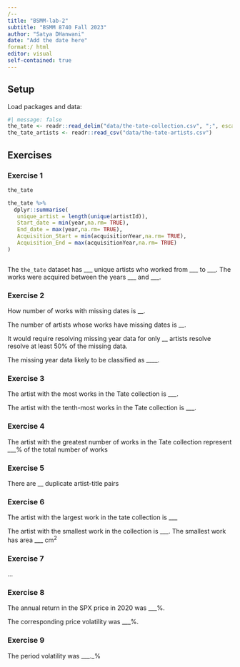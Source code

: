```yaml
---
/--
title: "BSMM-lab-2"
subtitle: "BSMM 8740 Fall 2023"
author: "Satya DHanwani"
date: "Add the date here"
format:/ html
editor: visual
self-contained: true
---
```


## Setup

Load packages and data:

```r
#| message: false
the_tate <- readr::read_delim("data/the-tate-collection.csv", ";", escape_double = FALSE, trim_ws = TRUE)
the_tate_artists <- readr::read_csv("data/the-tate-artists.csv")
```

## Exercises

### Exercise 1

```r
the_tate
```

```r
the_tate %>%
  dplyr::summarise(
   unique_artist = length(unique(artistId)),
   Start_date = min(year,na.rm= TRUE),
   End_date = max(year,na.rm= TRUE),
   Acquisition_Start = min(acquisitionYear,na.rm= TRUE),
   Acquisition_End = max(acquisitionYear,na.rm= TRUE)
)
```

```r

```

The `the_tate` dataset has \_\_\_ unique artists who worked from \_\_\_ to \_\_\_. The works were acquired between the years \_\_\_ and \_\_\_.

### Exercise 2

How number of works with missing dates is \_\_.

The number of artists whose works have missing dates is \_\_.

It would require resolving missing year data for only \_\_ artists resolve resolve at least 50% of the missing data.

The missing year data likely to be classified as \_\_\_\_.

### Exercise 3

The artist with the most works in the Tate collection is \_\_\_.

The artist with the tenth-most works in the Tate collection is \_\_\_.

### Exercise 4

The artist with the greatest number of works in the Tate collection represent \_\_\_% of the total number of works

### Exercise 5

There are \_\_ duplicate artist-title pairs

### Exercise 6

The artist with the largest work in the tate collection is \_\_\_

The artist with the smallest work in the collection is \_\_\_. The smallest work has area \_\_\_ $\text{cm}^2$

### Exercise 7

...

### Exercise 8

The annual return in the SPX price in 2020 was \_\_\_%.

The corresponding price volatility was \_\_\_%.

### Exercise 9

The period volatility was \_\_\_.\_%

### 
